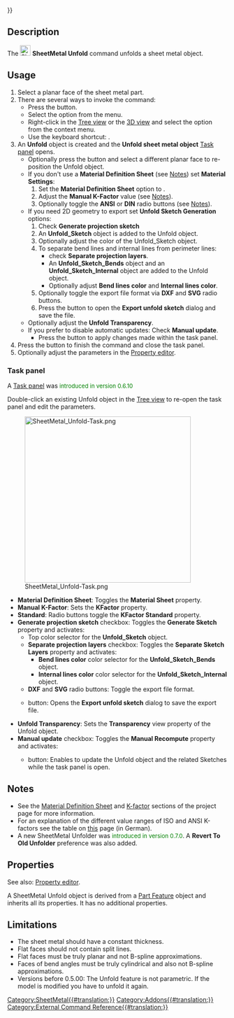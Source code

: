 {{UnfinishedDocu{{#translation:}}}}
<languages/>

{{Docnav
|[[SheetMetal_AddFoldWall|AddFoldWall]]
|[[SheetMetal_UnattendedUnfold|UnattendedUnfold]]
|[[SheetMetal_Workbench|SheetMetal]]
|IconL=SheetMetal_AddFoldWall.svg
|IconR=SheetMetal_UnattendedUnfold.svg
|IconC=Sheetmetal_workbench_icon.svg
}}

{{GuiCommand
|Name=SheetMetal Unfold
|MenuLocation=SheetMetal → Unfold
|Workbenches=[[SheetMetal_Workbench|SheetMetal]]
|Shortcut={{KEY|U}}
|SeeAlso=[[SheetMetal_UnattendedUnfold|SheetMetal UnattendedUnfold]]
}}

==Description==

The [[Image:SheetMetal_Unfold.svg|24px]] '''SheetMetal Unfold''' command unfolds a sheet metal object.

==Usage== 

# Select a planar face of the sheet metal part.
# There are several ways to invoke the command:
#* Press the {{Button|[[Image: SheetMetal_Unfold.svg |16px]] [[SheetMetal_Unfold|Unfold]]}} button.
#* Select the {{MenuCommand|Sheet Metal → [[Image:SheetMetal_Unfold.svg|16px]] [[SheetMetal_Unfold|Unfold]]}} option from the menu.
#* Right-click in the [[Tree_view|Tree view]] or the [[3D_view|3D view]] and select the {{MenuCommand|Sheet Metal → [[Image:SheetMetal_Unfold.svg|16px]] [[SheetMetal_Unfold|Unfold]]}} option from the context menu.
#* Use the keyboard shortcut: {{KEY|U}}.
# An '''Unfold''' object is created and the '''Unfold sheet metal object''' [[Task_panel|Task panel]] opens.
#* Optionally press the {{Button|Face}} button and select a different planar face to re-position the Unfold object.
#* If you don't use a '''Material Definition Sheet''' (see [[#Notes|Notes]]) set '''Material Settings''':
#*# Set the '''Material Definition Sheet''' option to {{Value|Manual K-Factor}}.
#*# Adjust the '''Manual K-Factor''' value (see [[#Notes|Notes]]).
#*# Optionally toggle the '''ANSI''' or '''DIN''' radio buttons (see [[#Notes|Notes]]).
#* If you need 2D geometry to export set '''Unfold Sketch Generation''' options:
#*# Check '''Generate projection sketch'''
#*#An '''Unfold_Sketch''' object is added to the Unfold object.
#*# Optionally adjust the color of the Unfold_Sketch object.
#*# To separate bend lines and internal lines from perimeter lines:
#*#* check '''Separate projection layers'''.
#*#* An '''Unfold_Sketch_Bends''' object and an '''Unfold_Sketch_Internal''' object are added to the Unfold object.
#*#* Optionally adjust '''Bend lines color''' and '''Internal lines color'''.
#*# Optionally toggle the export file format via '''DXF''' and '''SVG''' radio buttons.
#*# Press the {{Button|Export}} button to open the '''Export unfold sketch''' dialog and save the file.
#* Optionally adjust the '''Unfold Transparency'''.
#* If you prefer to disable automatic updates: Check '''Manual update'''.
#** Press the {{Button|Update}} button to apply changes made within the task panel.
# Press the {{Button|OK}} button to finish the command and close the task panel.
# Optionally adjust the parameters in the [[Property_editor|Property editor]].

===Task panel===

A [[Task_panel|Task panel]] was <span style="font-size:small;color:green;">introduced in version 0.6.10</span>

Double-click an existing Unfold object in the [[Tree_view|Tree view]] to re-open the task panel and edit the parameters.

[[Image:SheetMetal_Unfold-Task.png|380px]]

* '''Material Definition Sheet''': Toggles the '''Material Sheet''' property.
* '''Manual K-Factor''': Sets the '''KFactor''' property.
* '''Standard''': Radio buttons toggle the '''KFactor Standard''' property.
* '''Generate projection sketch''' checkbox: Toggles the '''Generate Sketch''' property and activates:
** Top color selector for the '''Unfold_Sketch''' object.
** '''Separate projection layers''' checkbox: Toggles the '''Separate Sketch Layers''' property and activates:
*** '''Bend lines color''' color selector for the '''Unfold_Sketch_Bends''' object.
*** '''Internal lines color''' color selector for the '''Unfold_Sketch_Internal''' object.
** '''DXF''' and '''SVG''' radio buttons: Toggle the export file format.
** {{Button|Export}} button: Opens the '''Export unfold sketch''' dialog to save the export file.
* '''Unfold Transparency''': Sets the '''Transparency''' view property of the Unfold object.
* '''Manual update''' checkbox: Toggles the '''Manual Recompute''' property and activates:
** {{Button|Update}} button: Enables to update the Unfold object and the related Sketches while the task panel is open.

==Notes==

* See the [https://github.com/shaise/FreeCAD_SheetMetal#material-definition-sheet Material Definition Sheet] and [https://github.com/shaise/FreeCAD_SheetMetal#physical-material-definitions K-factor] sections of the project page for more information.  
* For an explanation of the different value ranges of ISO and ANSI K-factors see the table on [https://de.wikipedia.org/wiki/Biegeverkürzung#Korrektur_durch_den_sog._k-Faktor this] page (in German).
* A new SheetMetal Unfolder was <span style="font-size:small;color:green;">introduced in version 0.7.0</span>. A '''Revert To Old Unfolder''' preference was also added.

==Properties== 

See also: [[Property_editor|Property editor]].

A SheetMetal Unfold object is derived from a [[Part_Feature|Part Feature]] object and inherits all its properties. It has no additional properties.

==Limitations== 

* The sheet metal should have a constant thickness.
* Flat faces should not contain split lines.
* Flat faces must be truly planar and not B-spline approximations.
* Faces of bend angles must be truly cylindrical and also not B-spline approximations.
* Versions before 0.5.00: The Unfold feature is not parametric. If the model is modified you have to unfold it again. 


{{Docnav
|[[SheetMetal_AddFoldWall|AddFoldWall]]
|[[SheetMetal_UnattendedUnfold|UnattendedUnfold]]
|[[SheetMetal_Workbench|SheetMetal]]
|IconL=SheetMetal_AddFoldWall.svg
|IconR=SheetMetal_UnattendedUnfold.svg
|IconC=Sheetmetal_workbench_icon.svg
}}

[[Category:SheetMetal{{#translation:}}]]
[[Category:Addons{{#translation:}}]]
[[Category:External Command Reference{{#translation:}}]]